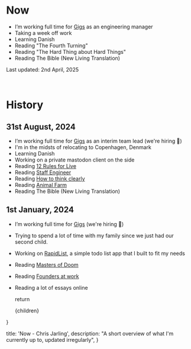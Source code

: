 # Now

- I’m working full time for [Gigs](https://gigs.com) as an engineering manager
- Taking a week off work
- Learning Danish
- Reading "The Fourth Turning"
- Reading "The Hard Thing about Hard Things"
- Reading The Bible (New Living Translation)

Last updated: 2nd April, 2025

<br />

# History

## 31st August, 2024

- I’m working full time for [Gigs](https://gigs.com) as an interim team lead (we're hiring 🤫)
- I'm in the midsts of relocating to Copenhagen, Denmark
- Learning Danish
- Working on a private mastodon client on the side
- Reading [12 Rules for Live](https://lesetagebu.ch/buch/12-rules-for-life)
- Reading [Staff Engineer](https://lesetagebu.ch/buch/staff-engineer)
- Reading [How to think clearly](https://lesetagebu.ch/buch/the-art-of-thinking-clearly)
- Reading [Animal Farm](https://lesetagebu.ch/buch/animal-farm)
- Reading The Bible (New Living Translation)

## 1st January, 2024

- I’m working full time for [Gigs](https://gigs.com) (we're hiring 🤫)
- Trying to spend a lot of time with my family since we just had our second child.
- Working on [RapidList](https://rapidlist.xyz), a simple todo list app that I built to fit my needs
- Reading [Masters of Doom](https://lesetagebu.ch/buch/masters-of-doom)
- Reading [Founders at work](https://lesetagebu.ch/buch/founders-at-work)
- Reading a lot of essays online

  return <div className="prose dark:prose-invert">{children}</div>

}

  title: 'Now - Chris Jarling',
  description:
    "A short overview of what I'm currently up to, updated irregularly",
}

